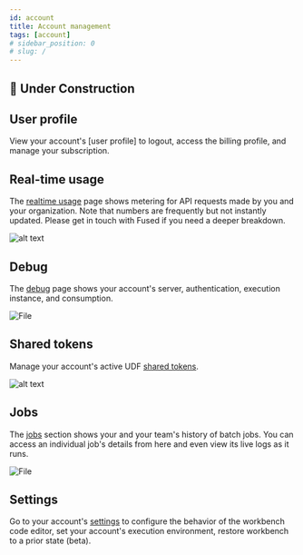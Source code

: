 ```yaml
---
id: account
title: Account management
tags: [account]
# sidebar_position: 0
# slug: /
---
```



## <Tag color="#D1E550" fontColor="#141414" >🚧 Under Construction</Tag>

## User profile

View your account's [user profile] to logout, access the billing profile, and manage your subscription.

## Real-time usage


The [realtime usage](https://staging.fused.io/workbench#realtime) page shows metering for API requests made by you and your organization. Note that numbers are frequently but not instantly updated. Please get in touch with Fused if you need a deeper breakdown.

![alt text](image-3.png)





## Debug

The [debug](https://staging.fused.io/workbench#debug) page shows your account's server, authentication, execution instance, and consumption.





<div style={{textAlign: 'center'}}>
<img src={ImageDebug} alt="File" style={{width: 400}} />
</div>

## Shared tokens

Manage your account's active UDF [shared tokens](https://staging.fused.io/workbench#tokens).

![alt text](image-1.png)

## Jobs

The [jobs](https://staging.fused.io/workbench#jobs) section shows your and your team's history of batch jobs. You can access an individual job's details from here and even view its live logs as it runs. 




<div style={{textAlign: 'center'}}>
<img src={ImageJobs} alt="File" style={{width: 600}} />
</div>

## Settings

Go to your account's [settings](https://staging.fused.io/workbench#settings) to configure the behavior of the workbench code editor, set your account's execution environment, restore workbench to a prior state (beta).